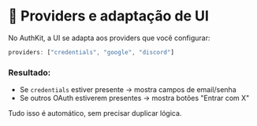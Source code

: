# 🔐 Providers e adaptação de UI

No AuthKit, a UI se adapta aos providers que você configurar:

```ts
providers: ["credentials", "google", "discord"]
```

### Resultado:

- Se `credentials` estiver presente → mostra campos de email/senha
- Se outros OAuth estiverem presentes → mostra botões "Entrar com X"

Tudo isso é automático, sem precisar duplicar lógica.